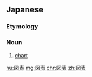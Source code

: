 ==Japanese==
{{ja-kanjitab|ず|ひょう|yomi=on}}

===Etymology===
{{compound|lang=ja|sort=ずひょう|図|tr1=zu|t1=diagram|表|tr2=hyō|t2=table}}

===Noun===
{{ja-noun|ずひょう}}

# [[chart]]

[[hu:図表]]
[[mg:図表]]
[[chr:図表]]
[[zh:図表]]